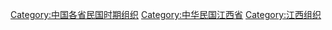 [[Category:中国各省民国时期组织|Category:中国各省民国时期组织]]
[[Category:中华民国江西省|Category:中华民国江西省]]
[[Category:江西组织|Category:江西组织]]